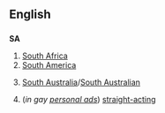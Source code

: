 {{see|Sa|sa|sá|så|sä}}
==English==

==={{initialism}}===
'''SA'''

#[[South Africa]]
#[[South America]]
# {{AU}} [[South Australia]]/[[South Australian]]
#(''in gay [[personal ad]]s'') [[straight-acting]]